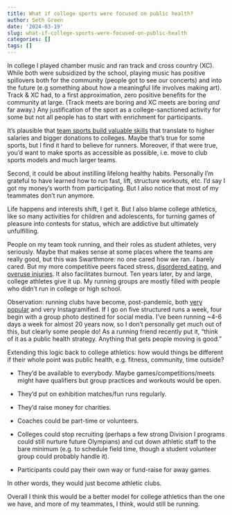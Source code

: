 ```yaml
---
title: What if college sports were focused on public health?
author: Seth Green
date: '2024-03-19'
slug: what-if-college-sports-were-focused-on-public-health
categories: []
tags: []
---
```


In college I played chamber music and ran track and cross country (XC). While both were subsidized by the school, playing music has positive spillovers both for the community (people got to see our concerts) and into the future (e.g something about how a meaningful life involves making art). Track & XC had, to a first approximation, zero positive benefits for the community at large. (Track meets are boring and XC meets are boring _and_ far away.) Any justification of the sport as a college-sanctioned activity for some but not all people has to start with enrichment for participants.

It's plausible that [team sports build valuable skills](https://www.bloomberg.com/opinion/articles/2023-10-14/sports-are-part-of-the-college-curriculum-too) that translate to higher salaries and bigger donations to colleges. Maybe that's true for some sports, but  I find it hard to believe for runners. Moreover, if that were true, you'd want to make sports as accessible as possible, i.e. move to club sports models and much larger teams.

Second, it could be about instilling lifelong healthy habits. Personally I'm grateful to have learned how to run fast, lift, structure workouts, etc. I'd say I got my money's worth from participating.  But I also notice that most of my teammates don't run anymore. 

Life happens and interests shift, I get it. But I also blame college athletics, like so many activities for children and adolescents, for turning games of pleasure into contests for status, which are addictive but ultimately unfulfilling.

People on my team took running, and their roles as student athletes, very seriously. Maybe that makes sense at some places where the teams are really good, but this was Swarthmore: no one cared how we ran. _I_ barely cared. But my more competitive peers faced stress, [disordered eating](https://www.ncbi.nlm.nih.gov/pmc/articles/PMC6377974/), and [overuse injuries](https://scholar.harvard.edu/files/dlieberman/files/2012c.pdf). It also facilitates burnout. Ten years later, by and large, college athletes give it up. My running groups are mostly filled with people who didn't run in college or high school.

Observation: running clubs have become, post-pandemic, both [very popular](https://www.nytimes.com/2023/09/24/style/new-york-city-running-clubs.html) and very Instagramified. If I go on five structured runs a week, four begin with a group photo destined for social media. I've been running ~4-6 days a week for almost 20 years now, so I don't personally get much out of this, but clearly some people do! As a running friend recently put it, "think of it as a public health strategy. Anything that gets people moving is good." 

Extending this logic back to college athletics: how would things be different if their whole point was public health, e.g. fitness, community, time outside? 

* They'd be available to everybody. Maybe games/competitions/meets might have qualifiers but group practices and workouts would be open. 

* They'd put on exhibition matches/fun runs regularly. 

* They'd raise money for charities. 

* Coaches could be part-time or volunteers. 

* Colleges could stop recruiting (perhaps a few strong Division I programs could still nurture future Olympians) and cut down athletic staff to the bare minimum (e.g. to schedule field time, though a student volunteer group could probably handle it).

* Participants could pay their own way or fund-raise for away games. 

In other words, they would just become athletic clubs. 

Overall I think this would be a better model for college athletics than the one we have, and more of my teammates, I think, would still be running.